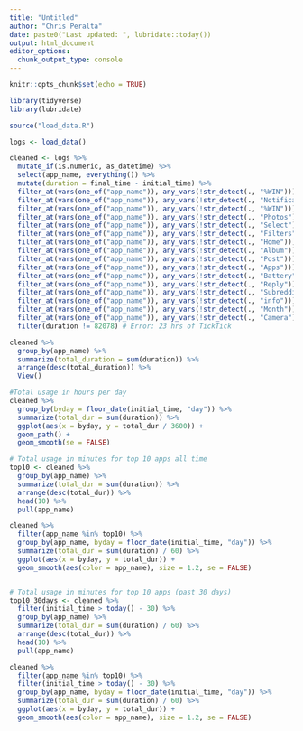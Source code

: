 ```yaml
---
title: "Untitled"
author: "Chris Peralta"
date: paste0("Last updated: ", lubridate::today())
output: html_document
editor_options: 
  chunk_output_type: console
---
```


```r
knitr::opts_chunk$set(echo = TRUE)

library(tidyverse)
library(lubridate)

source("load_data.R")
```

```r
logs <- load_data()

cleaned <- logs %>% 
  mutate_if(is.numeric, as_datetime) %>% 
  select(app_name, everything()) %>% 
  mutate(duration = final_time - initial_time) %>% 
  filter_at(vars(one_of("app_name")), any_vars(!str_detect(., "%WIN"))) %>% 
  filter_at(vars(one_of("app_name")), any_vars(!str_detect(., "Notification"))) %>% 
  filter_at(vars(one_of("app_name")), any_vars(!str_detect(., "%WIN"))) %>% 
  filter_at(vars(one_of("app_name")), any_vars(!str_detect(., "Photos"))) %>% 
  filter_at(vars(one_of("app_name")), any_vars(!str_detect(., "Select"))) %>% 
  filter_at(vars(one_of("app_name")), any_vars(!str_detect(., "Filters"))) %>% 
  filter_at(vars(one_of("app_name")), any_vars(!str_detect(., "Home"))) %>% 
  filter_at(vars(one_of("app_name")), any_vars(!str_detect(., "Album"))) %>% 
  filter_at(vars(one_of("app_name")), any_vars(!str_detect(., "Post"))) %>% 
  filter_at(vars(one_of("app_name")), any_vars(!str_detect(., "Apps"))) %>% 
  filter_at(vars(one_of("app_name")), any_vars(!str_detect(., "Battery"))) %>% 
  filter_at(vars(one_of("app_name")), any_vars(!str_detect(., "Reply"))) %>% 
  filter_at(vars(one_of("app_name")), any_vars(!str_detect(., "Subreddit"))) %>% 
  filter_at(vars(one_of("app_name")), any_vars(!str_detect(., "info"))) %>% 
  filter_at(vars(one_of("app_name")), any_vars(!str_detect(., "Month"))) %>% 
  filter_at(vars(one_of("app_name")), any_vars(!str_detect(., "Camera"))) %>% 
  filter(duration != 82078) # Error: 23 hrs of TickTick

```



```r
cleaned %>% 
  group_by(app_name) %>% 
  summarize(total_duration = sum(duration)) %>% 
  arrange(desc(total_duration)) %>% 
  View()
```

```r
#Total usage in hours per day
cleaned %>%
  group_by(byday = floor_date(initial_time, "day")) %>%
  summarize(total_dur = sum(duration)) %>%
  ggplot(aes(x = byday, y = total_dur / 3600)) + 
  geom_path() + 
  geom_smooth(se = FALSE)
```

```r
# Total usage in minutes for top 10 apps all time
top10 <- cleaned %>% 
  group_by(app_name) %>% 
  summarize(total_dur = sum(duration)) %>% 
  arrange(desc(total_dur)) %>% 
  head(10) %>% 
  pull(app_name)

cleaned %>%
  filter(app_name %in% top10) %>% 
  group_by(app_name, byday = floor_date(initial_time, "day")) %>%
  summarize(total_dur = sum(duration) / 60) %>%
  ggplot(aes(x = byday, y = total_dur)) + 
  geom_smooth(aes(color = app_name), size = 1.2, se = FALSE)


# Total usage in minutes for top 10 apps (past 30 days)
top10_30days <- cleaned %>% 
  filter(initial_time > today() - 30) %>% 
  group_by(app_name) %>% 
  summarize(total_dur = sum(duration) / 60) %>% 
  arrange(desc(total_dur)) %>% 
  head(10) %>% 
  pull(app_name)

cleaned %>%
  filter(app_name %in% top10) %>%
  filter(initial_time > today() - 30) %>% 
  group_by(app_name, byday = floor_date(initial_time, "day")) %>%
  summarize(total_dur = sum(duration) / 60) %>%
  ggplot(aes(x = byday, y = total_dur)) + 
  geom_smooth(aes(color = app_name), size = 1.2, se = FALSE)
```



